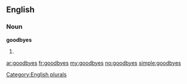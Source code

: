 ==English==

===Noun===
'''goodbyes'''

# {{plural of|[[goodbye]]}}

[[Category:English plurals]]

[[ar:goodbyes]]
[[fr:goodbyes]]
[[my:goodbyes]]
[[no:goodbyes]]
[[simple:goodbyes]]